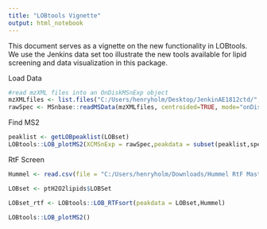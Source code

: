 ```yaml
---
title: "LOBtools Vignette"
output: html_notebook
---
```


This document serves as a vignette on the new functionality in LOBtools. We use the Jenkins data set too illustrate the new tools available for lipid screening and data visualization in this package.

Load Data
```r
#read mzXML files into an OnDiskMSnExp object
mzXMLfiles <- list.files("C:/Users/henryholm/Desktop/JenkinAE1812ctd/",recursive = TRUE, full.names = TRUE)
rawSpec <- MSnbase::readMSData(mzXMLfiles, centroided=TRUE, mode="onDisk")
```

Find MS2
```r
peaklist <- getLOBpeaklist(LOBset)
LOBtools::LOB_plotMS2(XCMSnExp = rawSpec,peakdata = subset(peaklist,species == "SQDG"))
```


RtF Screen
```r
Hummel <- read.csv(file = "C:/Users/henryholm/Downloads/Hummel RtF Master Database - rtf_data.csv")

LOBset <- ptH2O2lipids$LOBSet

LOBset_rtf <- LOBtools::LOB_RTFsort(peakdata = LOBset,Hummel)

LOBtools::LOB_plotMS2()

```

